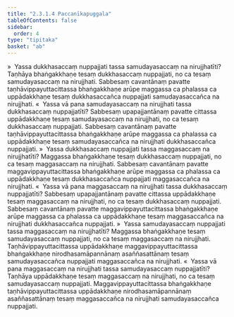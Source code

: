 ```yaml
---
title: "2.3.1.4 Paccanīkapuggala"
tableOfContents: false
sidebar:
  order: 4
type: "tipitaka"
basket: "ab"
---
```



<DynamicBreadcrumb />

<Division number="140">

<Paragraph number="692">
»  Yassa dukkhasaccaṃ nuppajjati tassa samudayasaccaṃ na nirujjhatīti?
</Paragraph>

<Paragraph number="693">
Taṇhāya bhaṅgakkhaṇe tesaṃ dukkhasaccaṃ nuppajjati, no ca tesaṃ samudayasaccaṃ na nirujjhati. Sabbesaṃ cavantānaṃ pavatte taṇhāvippayuttacittassa bhaṅgakkhaṇe arūpe maggassa ca phalassa ca uppādakkhaṇe tesaṃ dukkhasaccañca nuppajjati samudayasaccañca na nirujjhati.
</Paragraph>

<Paragraph number="694">
«  Yassa vā pana samudayasaccaṃ na nirujjhati tassa dukkhasaccaṃ nuppajjatīti?
</Paragraph>

<Paragraph number="695">
Sabbesaṃ upapajjantānaṃ pavatte cittassa uppādakkhaṇe tesaṃ samudayasaccaṃ na nirujjhati, no ca tesaṃ dukkhasaccaṃ nuppajjati. Sabbesaṃ cavantānaṃ pavatte taṇhāvippayuttacittassa bhaṅgakkhaṇe arūpe maggassa ca phalassa ca uppādakkhaṇe tesaṃ samudayasaccañca na nirujjhati dukkhasaccañca nuppajjati.
</Paragraph>

<Paragraph number="696">
»  Yassa dukkhasaccaṃ nuppajjati tassa maggasaccaṃ na nirujjhatīti?
</Paragraph>

<Paragraph number="697">
Maggassa bhaṅgakkhaṇe tesaṃ dukkhasaccaṃ nuppajjati, no ca tesaṃ maggasaccaṃ na nirujjhati. Sabbesaṃ cavantānaṃ pavatte maggavippayuttacittassa bhaṅgakkhaṇe arūpe maggassa ca phalassa ca uppādakkhaṇe tesaṃ dukkhasaccañca nuppajjati maggasaccañca na nirujjhati.
</Paragraph>

<Paragraph number="698">
«  Yassa vā pana maggasaccaṃ na nirujjhati tassa dukkhasaccaṃ nuppajjatīti?
</Paragraph>

<Paragraph number="699">
Sabbesaṃ upapajjantānaṃ pavatte cittassa uppādakkhaṇe tesaṃ maggasaccaṃ na nirujjhati, no ca tesaṃ dukkhasaccaṃ nuppajjati. Sabbesaṃ cavantānaṃ pavatte maggavippayuttacittassa bhaṅgakkhaṇe arūpe maggassa ca phalassa ca uppādakkhaṇe tesaṃ maggasaccañca na nirujjhati dukkhasaccañca nuppajjati.
</Paragraph>

</Division>
<Division number="141">

<Paragraph number="700">
»  Yassa samudayasaccaṃ nuppajjati tassa maggasaccaṃ na nirujjhatīti?
</Paragraph>

<Paragraph number="701">
Maggassa bhaṅgakkhaṇe tesaṃ samudayasaccaṃ nuppajjati, no ca tesaṃ maggasaccaṃ na nirujjhati. Taṇhāvippayuttacittassa uppādakkhaṇe maggavippayuttacittassa bhaṅgakkhaṇe nirodhasamāpannānaṃ asaññasattānaṃ tesaṃ samudayasaccañca nuppajjati maggasaccañca na nirujjhati.
</Paragraph>

<Paragraph number="702">
«  Yassa vā pana maggasaccaṃ na nirujjhati tassa samudayasaccaṃ nuppajjatīti?
</Paragraph>

<Paragraph number="703">
Taṇhāya uppādakkhaṇe tesaṃ maggasaccaṃ na nirujjhati, no ca tesaṃ samudayasaccaṃ nuppajjati. Maggavippayuttacittassa bhaṅgakkhaṇe taṇhāvippayuttacittassa uppādakkhaṇe nirodhasamāpannānaṃ asaññasattānaṃ tesaṃ maggasaccañca na nirujjhati samudayasaccañca nuppajjati.
</Paragraph>
</Division>